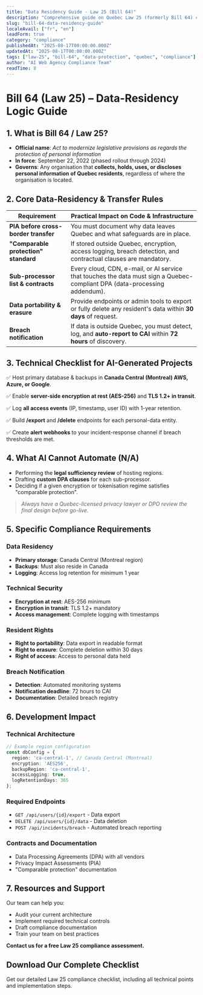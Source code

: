 ---
title: "Data Residency Guide - Law 25 (Bill 64)"
description: "Comprehensive guide on Quebec Law 25 (formerly Bill 64) compliance for personal information protection and data residency requirements."
slug: "bill-64-data-residency-guide"
localeAvail: ["fr", "en"]
leadForm: true
category: "compliance"
publishedAt: "2025-08-17T00:00:00.000Z"
updatedAt: "2025-08-17T00:00:00.000Z"
tags: ["law-25", "bill-64", "data-protection", "quebec", "compliance"]
author: "AI Web Agency Compliance Team"
readTime: 8
---

# Bill 64 (Law 25) – Data-Residency Logic Guide

## 1. What is Bill 64 / Law 25?

- **Official name**: *Act to modernize legislative provisions as regards the protection of personal information*
- **In force**: September 22, 2022 (phased rollout through 2024)
- **Governs**: Any organisation that **collects, holds, uses, or discloses personal information of Quebec residents**, regardless of where the organisation is located.

## 2. Core Data-Residency & Transfer Rules

| Requirement | Practical Impact on Code & Infrastructure |
|---|---|
| **PIA before cross-border transfer** | You must document why data leaves Quebec and what safeguards are in place. |
| **"Comparable protection" standard** | If stored outside Quebec, encryption, access logging, breach detection, and contractual clauses are mandatory. |
| **Sub-processor list & contracts** | Every cloud, CDN, e-mail, or AI service that touches the data must sign a Quebec-compliant DPA (data-processing addendum). |
| **Data portability & erasure** | Provide endpoints or admin tools to export or fully delete any resident's data within **30 days** of request. |
| **Breach notification** | If data is outside Quebec, you must detect, log, and **auto-report to CAI** within **72 hours** of discovery. |

## 3. Technical Checklist for AI-Generated Projects

✅ Host primary database & backups in **Canada Central (Montreal) AWS, Azure, or Google**.

✅ Enable **server-side encryption at rest (AES-256)** and **TLS 1.2+ in transit**.

✅ Log **all access events** (IP, timestamp, user ID) with 1-year retention.

✅ Build **/export** and **/delete** endpoints for each personal-data entity.

✅ Create **alert webhooks** to your incident-response channel if breach thresholds are met.

## 4. What AI Cannot Automate (N/A)

- Performing the **legal sufficiency review** of hosting regions.
- Drafting **custom DPA clauses** for each sub-processor.
- Deciding if a given encryption or tokenisation regime satisfies "comparable protection".

> *Always have a Quebec-licensed privacy lawyer or DPO review the final design before go-live.*

## 5. Specific Compliance Requirements

### Data Residency
- **Primary storage**: Canada Central (Montreal region)
- **Backups**: Must also reside in Canada
- **Logging**: Access log retention for minimum 1 year

### Technical Security
- **Encryption at rest**: AES-256 minimum
- **Encryption in transit**: TLS 1.2+ mandatory
- **Access management**: Complete logging with timestamps

### Resident Rights
- **Right to portability**: Data export in readable format
- **Right to erasure**: Complete deletion within 30 days
- **Right of access**: Access to personal data held

### Breach Notification
- **Detection**: Automated monitoring systems
- **Notification deadline**: 72 hours to CAI
- **Documentation**: Detailed breach registry

## 6. Development Impact

### Technical Architecture
```typescript
// Example region configuration
const dbConfig = {
  region: 'ca-central-1', // Canada Central (Montreal)
  encryption: 'AES256',
  backupRegion: 'ca-central-1',
  accessLogging: true,
  logRetentionDays: 365
};
```

### Required Endpoints
- `GET /api/users/{id}/export` - Data export
- `DELETE /api/users/{id}/data` - Data deletion
- `POST /api/incidents/breach` - Automated breach reporting

### Contracts and Documentation
- Data Processing Agreements (DPA) with all vendors
- Privacy Impact Assessments (PIA)
- "Comparable protection" documentation

## 7. Resources and Support

Our team can help you:
- Audit your current architecture
- Implement required technical controls
- Draft compliance documentation
- Train your team on best practices

**Contact us for a free Law 25 compliance assessment.**

## Download Our Complete Checklist

Get our detailed Law 25 compliance checklist, including all technical points and implementation steps.

<DownloadGate 
  title="Bill 64/Law 25 Compliance Checklist"
  description="Complete PDF guide with all technical elements to verify for your compliance."
  downloadUrl="/downloads/bill-64-compliance-checklist.pdf"
  fileName="bill-64-compliance-checklist.pdf"
  locale="en"
  source="bill-64-guide-en"
/>